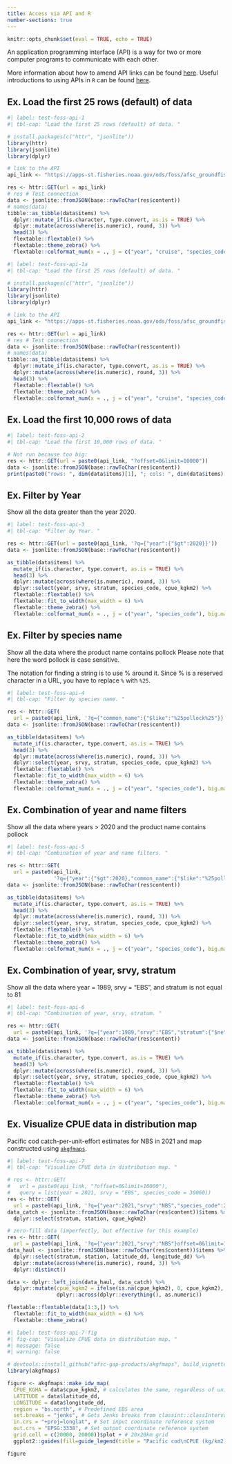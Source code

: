 ```yaml
---
title: Access via API and R
number-sections: true
---
```


```r
knitr::opts_chunk$set(eval = TRUE, echo = TRUE)
```

An application programming interface (API) is a way for two or more computer programs to communicate with each other.

More information about how to amend API links can be found [here](https://docs.oracle.com/en/database/oracle/oracle-rest-data-services/22.3/books.html#AELIG90103/). Useful introductions to using APIs in `R` can be found [here](https://www.dataquest.io/blog/r-api-tutorial/). 

## Ex. Load the first 25 rows (default) of data

```r
#| label: test-foss-api-1
#| tbl-cap: "Load the first 25 rows (default) of data. "

# install.packages(c("httr", "jsonlite"))
library(httr)
library(jsonlite)
library(dplyr)

# link to the API
api_link <- "https://apps-st.fisheries.noaa.gov/ods/foss/afsc_groundfish_survey/"

res <- httr::GET(url = api_link)
# res # Test connection
data <- jsonlite::fromJSON(base::rawToChar(res$content))
# names(data)
tibble::as_tibble(data$items) %>% 
  dplyr::mutate_if(is.character, type.convert, as.is = TRUE) %>%
  dplyr::mutate(across(where(is.numeric), round, 3)) %>%
  head(3) %>%
  flextable::flextable() %>%
  flextable::theme_zebra() %>%
  flextable::colformat_num(x = ., j = c("year", "cruise", "species_code", "tsn", "ak_survey_id"), big.mark = "")
```


```r
#| label: test-foss-api-1a
#| tbl-cap: "Load the first 25 rows (default) of data. "

# install.packages(c("httr", "jsonlite"))
library(httr)
library(jsonlite)
library(dplyr)

# link to the API
api_link <- "https://apps-st.fisheries.noaa.gov/ods/foss/afsc_groundfish_survey/"

res <- httr::GET(url = api_link)
# res # Test connection
data <- jsonlite::fromJSON(base::rawToChar(res$content))
# names(data)
tibble::as_tibble(data$items) %>% 
  dplyr::mutate_if(is.character, type.convert, as.is = TRUE) %>%
  dplyr::mutate(across(where(is.numeric), round, 3)) %>%
  head(3) %>%
  flextable::flextable() %>%
  flextable::theme_zebra() %>%
  flextable::colformat_num(x = ., j = c("year", "cruise", "species_code", "tsn", "ak_survey_id"), big.mark = "")
```

## Ex. Load the first 10,000 rows of data

```r
#| label: test-foss-api-2
#| tbl-cap: "Load the first 10,000 rows of data. "

# Not run because too big:
res <- httr::GET(url = paste0(api_link, "?offset=0&limit=10000"))
data <- jsonlite::fromJSON(base::rawToChar(res$content))
print(paste0("rows: ", dim(data$items)[1], "; cols: ", dim(data$items)[2]))
```

## Ex. Filter by Year

Show all the data greater than the year 2020. 

```r
#| label: test-foss-api-3
#| tbl-cap: "Filter by Year. "

res <- httr::GET(url = paste0(api_link, '?q={"year":{"$gt":2020}}'))
data <- jsonlite::fromJSON(base::rawToChar(res$content))

as_tibble(data$items) %>% 
  mutate_if(is.character, type.convert, as.is = TRUE) %>%
  head(3) %>%
  dplyr::mutate(across(where(is.numeric), round, 3)) %>%
  dplyr::select(year, srvy, stratum, species_code, cpue_kgkm2) %>%
  flextable::flextable() %>%
  flextable::fit_to_width(max_width = 6) %>% 
  flextable::theme_zebra() %>%
  flextable::colformat_num(x = ., j = c("year", "species_code"), big.mark = "") 
```

## Ex. Filter by species name

Show all the data where the product name contains pollock Please note that here the word pollock is case sensitive.

The notation for finding a string is to use % around it. Since % is a reserved character in a URL, you have to replace `%` with `%25`. 

```r
#| label: test-foss-api-4
#| tbl-cap: "Filter by species name. "

res <- httr::GET(
  url = paste0(api_link, '?q={"common_name":{"$like":"%25pollock%25"}}'))
data <- jsonlite::fromJSON(base::rawToChar(res$content))

as_tibble(data$items) %>% 
  mutate_if(is.character, type.convert, as.is = TRUE) %>%
  head(3) %>%
  dplyr::mutate(across(where(is.numeric), round, 3)) %>%
  dplyr::select(year, srvy, stratum, species_code, cpue_kgkm2) %>%
  flextable::flextable() %>%
  flextable::fit_to_width(max_width = 6) %>% 
  flextable::theme_zebra() %>%
  flextable::colformat_num(x = ., j = c("year", "species_code"), big.mark = "") 
```

## Ex. Combination of year and name filters

Show all the data where years > 2020 and the product name contains pollock

```r
#| label: test-foss-api-5
#| tbl-cap: "Combination of year and name filters. "

res <- httr::GET(
  url = paste0(api_link, 
               '?q={"year":{"$gt":2020},"common_name":{"$like":"%25pollock%25"}}'))
data <- jsonlite::fromJSON(base::rawToChar(res$content))

as_tibble(data$items) %>% 
  mutate_if(is.character, type.convert, as.is = TRUE) %>%
  head(3) %>%
  dplyr::mutate(across(where(is.numeric), round, 3)) %>%
  dplyr::select(year, srvy, stratum, species_code, cpue_kgkm2) %>%
  flextable::flextable() %>%
  flextable::fit_to_width(max_width = 6) %>% 
  flextable::theme_zebra() %>%
  flextable::colformat_num(x = ., j = c("year", "species_code"), big.mark = "") 
```

## Ex. Combination of year, srvy, stratum

Show all the data where year = 1989, srvy = "EBS", and stratum is not equal to 81

```r
#| label: test-foss-api-6
#| tbl-cap: "Combination of year, srvy, stratum. "

res <- httr::GET(
  url = paste0(api_link, '?q={"year":1989,"srvy":"EBS","stratum":{"$ne":"81"}}'))
data <- jsonlite::fromJSON(base::rawToChar(res$content))

as_tibble(data$items) %>% 
  mutate_if(is.character, type.convert, as.is = TRUE) %>%
  head(3) %>%
  dplyr::mutate(across(where(is.numeric), round, 3)) %>%
  dplyr::select(year, srvy, stratum, species_code, cpue_kgkm2) %>%
  flextable::flextable() %>%
  flextable::fit_to_width(max_width = 6) %>% 
  flextable::theme_zebra() %>%
  flextable::colformat_num(x = ., j = c("year", "species_code"), big.mark = "") 
```

## Ex. Visualize CPUE data in distribution map

Pacific cod catch-per-unit-effort estimates for NBS in 2021 and map constructed using [`akgfmaps`](https://github.com/afsc-gap-products/akgfmaps). 

```r
#| label: test-foss-api-7
#| tbl-cap: "Visualize CPUE data in distribution map. "

# res <- httr::GET(
#   url = paste0(api_link, "?offset=0&limit=10000"), 
#   query = list(year = 2021, srvy = "EBS", species_code = 30060))
res <- httr::GET(
  url = paste0(api_link, '?q={"year":2021,"srvy":"NBS","species_code":21720}'))
data_catch <- jsonlite::fromJSON(base::rawToChar(res$content))$items %>% 
  dplyr::select(stratum, station, cpue_kgkm2) 

# zero-fill data (imperfectly, but effective for this example)
res <- httr::GET(
  url = paste0(api_link, '?q={"year":2021,"srvy":"NBS"}offset=0&limit=10000'))
data_haul <- jsonlite::fromJSON(base::rawToChar(res$content))$items %>% 
  dplyr::select(stratum, station, latitude_dd, longitude_dd) %>%
  dplyr::mutate(across(where(is.numeric), round, 3)) %>% 
  dplyr::distinct()

data <- dplyr::left_join(data_haul, data_catch) %>% 
  dplyr::mutate(cpue_kgkm2 = ifelse(is.na(cpue_kgkm2), 0, cpue_kgkm2), 
                dplyr::across(dplyr::everything(), as.numeric)) 

flextable::flextable(data[1:3,]) %>% 
  flextable::fit_to_width(max_width = 6) %>% 
  flextable::theme_zebra() 
```

```r
#| label: test-foss-api-7-fig
#| fig-cap: "Visualize CPUE data in distribution map. "
#| message: false
#| warning: false

# devtools::install_github("afsc-gap-products/akgfmaps", build_vignettes = TRUE)
library(akgfmaps)

figure <- akgfmaps::make_idw_map(
  CPUE_KGHA = data$cpue_kgkm2, # calculates the same, regardless of units.  
  LATITUDE = data$latitude_dd, 
  LONGITUDE = data$longitude_dd, 
  region = "bs.north", # Predefined EBS area
  set.breaks = "jenks", # Gets Jenks breaks from classint::classIntervals()
  in.crs = "+proj=longlat", # Set input coordinate reference system
  out.crs = "EPSG:3338", # Set output coordinate reference system
  grid.cell = c(20000, 20000))$plot + # 20x20km grid
  ggplot2::guides(fill=guide_legend(title = "Pacific cod\nCPUE (kg/km2)"))

figure
```


